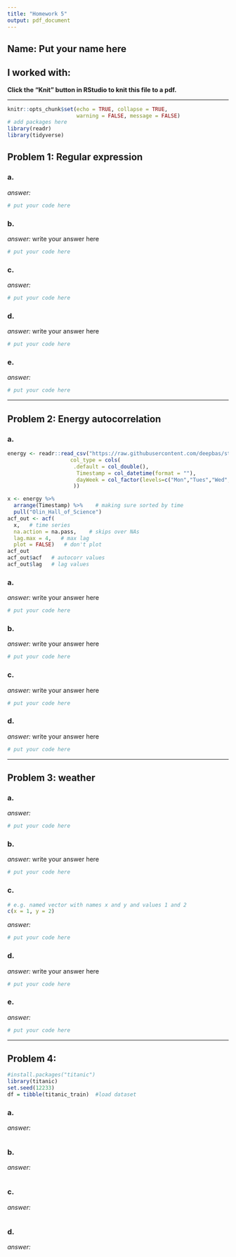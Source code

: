 ```yaml
---
title: "Homework 5"
output: pdf_document
---
```


## Name: Put your name here

## I worked with: 

**Click the "Knit" button in RStudio to knit this file to a pdf.**

--------------------------------------------

```r
knitr::opts_chunk$set(echo = TRUE, collapse = TRUE, 
                      warning = FALSE, message = FALSE)
# add packages here 
library(readr)
library(tidyverse)
```



## Problem 1: Regular expression 

### a. 

*answer:* 

```r
# put your code here
```

### b. 

*answer:* write your answer here

```r
# put your code here
```


### c. 

*answer:* 

```r
# put your code here
```

### d. 

*answer:* write your answer here

```r
# put your code here
```



### e. 

*answer:* 

```r
# put your code here
```


------------------------------------------------

## Problem 2: Energy autocorrelation

### a. 

```r
energy <- readr::read_csv("https://raw.githubusercontent.com/deepbas/statdatasets/main/energy.csv",
                    col_type = cols(
                     .default = col_double(), 
                      Timestamp = col_datetime(format = ""),
                      dayWeek = col_factor(levels=c("Mon","Tues","Wed","Thurs","Fri","Sat","Sun"))
                     ))

```


```r
x <- energy %>% 
  arrange(Timestamp) %>%    # making sure sorted by time
  pull("Olin_Hall_of_Science")
acf_out <- acf(
  x,   # time series
  na.action = na.pass,    # skips over NAs
  lag.max = 4,   # max lag
  plot = FALSE)   # don't plot
acf_out
acf_out$acf   # autocorr values
acf_out$lag   # lag values
```

### a. 


*answer:* write your answer here

```r
# put your code here
```

### b. 

*answer:* write your answer here

```r
# put your code here
```

### c. 

*answer:* write your answer here

```r
# put your code here
```


### d. 

*answer:* write your answer here

```r
# put your code here
```

------------------------------------------------


## Problem 3: weather

### a. 

*answer:* 

```r
# put your code here
```

### b. 

*answer:* write your answer here

```r
# put your code here
```


### c. 


```r
# e.g. named vector with names x and y and values 1 and 2
c(x = 1, y = 2)
```


*answer:* 

```r
# put your code here
```

### d. 

*answer:* write your answer here

```r
# put your code here
```



### e. 

*answer:* 

```r
# put your code here
```



------------------------------------------------------------------------

## Problem 4: 

```r
#install.packages("titanic")
library(titanic)
set.seed(12233)
df = tibble(titanic_train)  #load dataset
```

### a. 

*answer:*

```r

```


### b. 

*answer:*

```r

```

### c.  

*answer:*

```r

```


### d. 

*answer:*

```r

```



